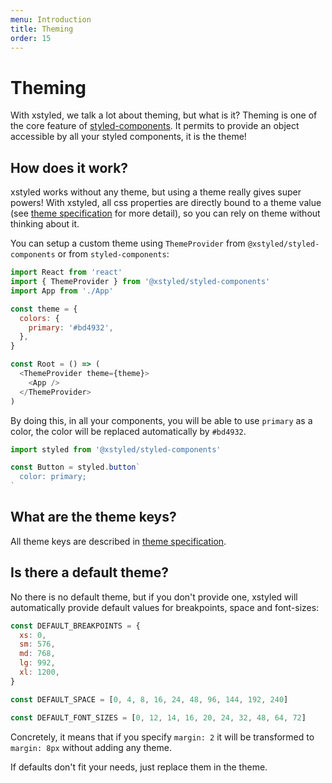 ```yaml
---
menu: Introduction
title: Theming
order: 15
---
```


# Theming

With xstyled, we talk a lot about theming, but what is it? Theming is one of the core feature of [styled-components](https://www.styled-components.com/). It permits to provide an object accessible by all your styled components, it is the theme!

## How does it work?

xstyled works without any theme, but using a theme really gives super powers! With xstyled, all css properties are directly bound to a theme value (see [theme specification](/docs/theme-specification/) for more detail), so you can rely on theme without thinking about it.

You can setup a custom theme using `ThemeProvider` from `@xstyled/styled-components` or from `styled-components`:

```js
import React from 'react'
import { ThemeProvider } from '@xstyled/styled-components'
import App from './App'

const theme = {
  colors: {
    primary: '#bd4932',
  },
}

const Root = () => (
  <ThemeProvider theme={theme}>
    <App />
  </ThemeProvider>
)
```

By doing this, in all your components, you will be able to use `primary` as a color, the color will be replaced automatically by `#bd4932`.

```js
import styled from '@xstyled/styled-components'

const Button = styled.button`
  color: primary;
`
```

## What are the theme keys?

All theme keys are described in [theme specification](/docs/theme-specification/).

## Is there a default theme?

No there is no default theme, but if you don't provide one, xstyled will automatically provide default values for breakpoints, space and font-sizes:

```js
const DEFAULT_BREAKPOINTS = {
  xs: 0,
  sm: 576,
  md: 768,
  lg: 992,
  xl: 1200,
}

const DEFAULT_SPACE = [0, 4, 8, 16, 24, 48, 96, 144, 192, 240]

const DEFAULT_FONT_SIZES = [0, 12, 14, 16, 20, 24, 32, 48, 64, 72]
```

Concretely, it means that if you specify `margin: 2` it will be transformed to `margin: 8px` without adding any theme.

If defaults don't fit your needs, just replace them in the theme.
